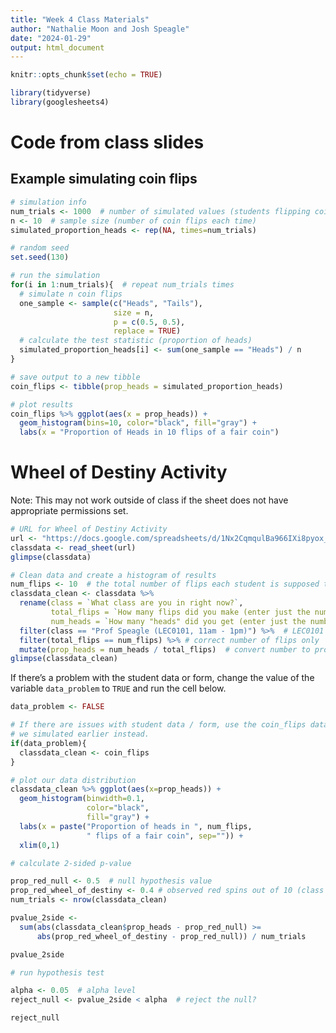 ---
title: "Week 4 Class Materials"
author: "Nathalie Moon and Josh Speagle"
date: "2024-01-29"
output: html_document
---

```{r setup, include=FALSE}
knitr::opts_chunk$set(echo = TRUE)
```


```{r}
library(tidyverse)
library(googlesheets4)
```



# Code from class slides

## Example simulating coin flips
```{r}

# simulation info
num_trials <- 1000  # number of simulated values (students flipping coins)
n <- 10  # sample size (number of coin flips each time)
simulated_proportion_heads <- rep(NA, times=num_trials)

# random seed
set.seed(130)

# run the simulation
for(i in 1:num_trials){  # repeat num_trials times
  # simulate n coin flips
  one_sample <- sample(c("Heads", "Tails"), 
                       size = n, 
                       p = c(0.5, 0.5),
                       replace = TRUE)
  # calculate the test statistic (proportion of heads)
  simulated_proportion_heads[i] <- sum(one_sample == "Heads") / n
}

# save output to a new tibble
coin_flips <- tibble(prop_heads = simulated_proportion_heads)

# plot results
coin_flips %>% ggplot(aes(x = prop_heads)) +
  geom_histogram(bins=10, color="black", fill="gray") +
  labs(x = "Proportion of Heads in 10 flips of a fair coin")
```


# Wheel of Destiny Activity

Note: This may not work outside of class if the sheet does not have
appropriate permissions set.

```{r}
# URL for Wheel of Destiny Activity
url <- "https://docs.google.com/spreadsheets/d/1Nx2CqmqulBa966IXi8pyox_8qkocewD9L1jf-llut_4/edit?usp=sharing"
classdata <- read_sheet(url)
glimpse(classdata)
```

```{r}
# Clean data and create a histogram of results
num_flips <- 10  # the total number of flips each student is supposed to do
classdata_clean <- classdata %>%
  rename(class = `What class are you in right now?`,
         total_flips = `How many flips did you make (enter just the number, no quotation marks or extra symbols)?`,
         num_heads = `How many "heads" did you get (enter just the number, no quotation marks or extra symbols)?`) %>%
  filter(class == "Prof Speagle (LEC0101, 11am - 1pm)") %>%  # LEC0101 only
  filter(total_flips == num_flips) %>% # correct number of flips only
  mutate(prop_heads = num_heads / total_flips)  # convert number to proportion
glimpse(classdata_clean)
```
If there's a problem with the student data or form, change the value of the
variable `data_problem` to `TRUE` and run the cell below.

```{r}
data_problem <- FALSE

# If there are issues with student data / form, use the coin_flips data
# we simulated earlier instead.
if(data_problem){
  classdata_clean <- coin_flips
}
```

```{r}
# plot our data distribution
classdata_clean %>% ggplot(aes(x=prop_heads)) +
  geom_histogram(binwidth=0.1, 
                 color="black",
                 fill="gray") +
  labs(x = paste("Proportion of heads in ", num_flips, 
                 " flips of a fair coin", sep="")) +
  xlim(0,1)
```
```{r}
# calculate 2-sided p-value

prop_red_null <- 0.5  # null hypothesis value
prop_red_wheel_of_destiny <- 0.4 # observed red spins out of 10 (class values)
num_trials <- nrow(classdata_clean)

pvalue_2side <- 
  sum(abs(classdata_clean$prop_heads - prop_red_null) >= 
      abs(prop_red_wheel_of_destiny - prop_red_null)) / num_trials

pvalue_2side
```

```{r}
# run hypothesis test

alpha <- 0.05  # alpha level
reject_null <- pvalue_2side < alpha  # reject the null?

reject_null
```
